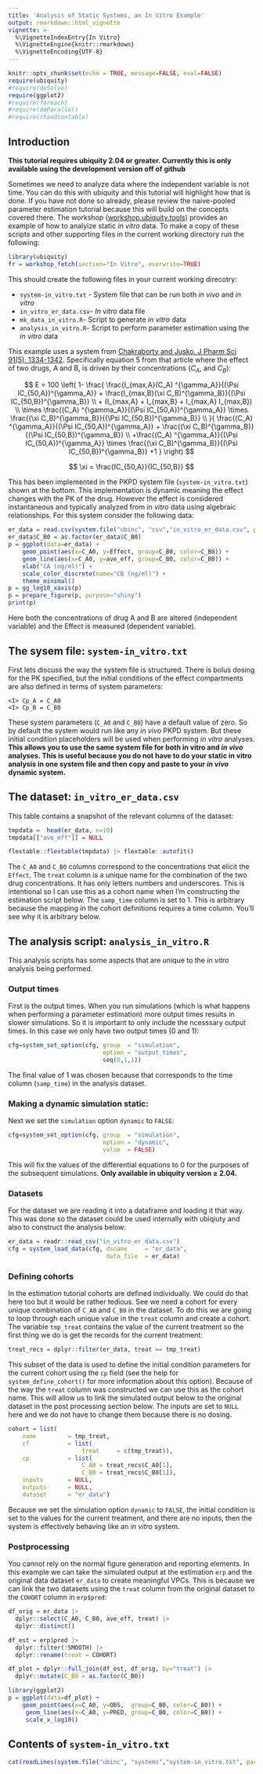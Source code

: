 ```yaml
---
title: 'Analysis of Static Systems, an In Vitro Example'
output: rmarkdown::html_vignette
vignette: >
  %\VignetteIndexEntry{In Vitro}
  %\VignetteEngine{knitr::rmarkdown}
  %\VignetteEncoding{UTF-8}
---
```


```r
knitr::opts_chunk$set(echo = TRUE, message=FALSE, eval=FALSE)
require(ubiquity)
#require(deSolve)
require(ggplot2)
#require(foreach)
#require(doParallel)
#require(rhandsontable)
```

## Introduction 

**This tutorial requires ubiquity 2.04 or greater. Currently this is only available using the development version off of github**

Sometimes we need to analyze data where the independent variable is not time. You can do this with ubiquity and this tutorial will highlight how that is done. If you have not done so already, please review the naive-pooled parameter estimation tutorial because this will build on the concepts covered there. The workshop ([workshop.ubiquity.tools](https://ubiquity-pkpd.s3-us-west-1.amazonaws.com/files/ubiquity_workshop.zip)) provides an example of how to analyize static *in vitro* data. To make a copy of these scripts and other supporting files in the current working directory run the following:

```r
library(ubiquity)
fr = workshop_fetch(section="In Vitro", overwrite=TRUE)
```

This should create the following files in your current working direcotry:

* `system-in_vitro.txt` - System file that can be run both *in vivo* and *in vitro*
* `in_vitro_er_data.csv`- *In vitro* data file
* `mk_data_in_vitro.R`- Script to generate *in vitro* data
* `analysis_in_vitro.R`- Script to perform parameter estimation using the *in vitro* data
 
This example uses a system from [Chakraborty and Jusko. J Pharm Sci 91(5), 1334-1342](https://jpharmsci.org/article/S0022-3549(16)31001-2/abstract). Specifically equation 5 from that article where the effect of two drugs, A and B, is driven by their concentrations ($C_A$, and $C_B$):
 
$$
E = 100 \left( 1-
    \frac{
      \frac{I_{max,A}(C_A)    ^{\gamma_A}}{(\Psi IC_{50,A})^{\gamma_A}} +
      \frac{I_{max,B}(\xi C_B)^{\gamma_B}}{(\Psi IC_{50,B})^{\gamma_B}}  \\
       + (I_{max,A} + 
       I_{max,B} +
       I_{max,A} 
       I_{max,B})  \\
       \times
      \frac{(C_A)    ^{\gamma_A}}{(\Psi IC_{50,A})^{\gamma_A}} \times
      \frac{(\xi C_B)^{\gamma_B}}{(\Psi IC_{50,B})^{\gamma_B}}  \\
}{
      \frac{(C_A)    ^{\gamma_A}}{(\Psi IC_{50,A})^{\gamma_A}} +
      \frac{(\xi C_B)^{\gamma_B}}{(\Psi IC_{50,B})^{\gamma_B}}  \\
     +\frac{(C_A)    ^{\gamma_A}}{(\Psi IC_{50,A})^{\gamma_A}} \times
      \frac{(\xi C_B)^{\gamma_B}}{(\Psi IC_{50,B})^{\gamma_B}} +1 
}
\right)  
$$


$$
\xi = \frac{IC_{50,A}}{IC_{50,B}}
$$
 
This has been implemented in the PKPD system file (`system-in_vitro.txt`) shown at the bottom. This implementation is dynamic meaning the effect changes with the PK of the drug. However the effect is considered instantaneous and typically analyzed from *in vitro* data using algebraic relationships. For this system consider the following data:
 
```r
er_data = read.csv(system.file("ubinc", "csv","in_vitro_er_data.csv", package="ubiquity"))
er_data$C_B0 = as.factor(er_data$C_B0)
p = ggplot(data=er_data) +
    geom_point(aes(x=C_A0, y=Effect, group=C_B0, color=C_B0)) +
    geom_line(aes(x=C_A0, y=ave_eff, group=C_B0, color=C_B0)) + 
    xlab("CA (ng/ml)") +
    scale_color_discrete(name="CB (ng/ml)") +
    theme_minimal()
p = gg_log10_xaxis(p)
p = prepare_figure(p, purpose="shiny")
print(p)
```


Here both the concentrations of drug A and B are altered (independent variable) and the Effect is measured (dependent variable).


## The sysem file: `system-in_vitro.txt`

First lets discuss the way the system file is structured. There is bolus dosing for the PK specified, but the initial conditions of the effect compartments are also defined in terms of system parameters:

```
<I> Cp_A = C_A0
<I> Cp_B = C_B0
```

These system parameters (`C_A0` and `C_B0`) have a default value of zero. So by default the system would run like any *in vivo* PKPD system. But these initial condition placeholders will be used when performing *in vitro* analyses. **This allows you to use the same system file for both in vitro and *in vivo* analyses. This is useful because you do not have to do your static in vitro analysis in one system file and then copy and paste to your *in vivo* dynamic system.**

## The dataset: `in_vitro_er_data.csv`

This table contains a snapshot of the relevant columns of the dataset:

```r
tmpdata =  head(er_data, n=10)
tmpdata[["ave_eff"]] = NULL

flextable::flextable(tmpdata) |> flextable::autofit()
```

The `C_A0` and `C_B0` columns correspond to the concentrations that elicit the `Effect`. The `treat` column is a unique name for the combination of the two drug concentrations. It has only letters numbers and underscores. This is intentional so I can use this as a cohort name when I'm constructing the estimation script below. The `samp_time` column is set to 1. This is arbitrary because the mapping in the cohort definitions requires a time column. You'll see why it is arbitrary below.  

## The analysis script: `analysis_in_vitro.R`

This analysis scripts has some aspects that are unique to the *in vitro* analysis being performed. 

### Output times

First is the output times. When you run simulations (which is what happens when performing a parameter estimation) more output times results in slower simulations. So it is important to only include the ncesssary output times. In this case we only have two output times (0 and 1):


```r
cfg=system_set_option(cfg, group  = "simulation", 
                           option = "output_times", 
                           seq(0,1,1))
```

The final value of 1 was chosen because that corresponds to the time column (`samp_time`) in the analysis dataset. 

### Making a dynamic simulation static:

Next we set the `simulation` option `dynamic` to `FALSE`:

```r
cfg=system_set_option(cfg, group  = "simulation", 
                           option = "dynamic", 
                           value  = FALSE)
```

This will fix the values of the differential equations to 0 for the purposes of the subsequent simulations. **Only available in ubiquity version $\ge$ 2.04.** 

### Datasets

For the dataset we are reading it into a dataframe and loading it that way. This was done so the dataset could be used internally with ubiqiuty and also to construct the analysis below:

```r
er_data = readr::read_csv("in_vitro_er_data.csv")
cfg = system_load_data(cfg, dsname     = "er_data",
                            data_file  = er_data)
```

### Defining cohorts

In the estimation tutorial cohorts are defined individually. We could do that here too but it would be rather tedious. See we need a cohort for every unique combination of `C_A0` and `C_B0` in the dataset. To do this we are going to loop through each unique value in the `treat` column and create a cohort.  The variable `tmp_treat` contains the value of the current treatment so the first thing we do is get the records for  the current treatment:


```r
treat_recs = dplyr::filter(er_data, treat == tmp_treat)
```

This subset of the data is used to define the initial condition parameters for the current cohort using the `cp` field (see the help for `system_define_cohort()` for more information about this option). Because of the way the `treat` column was constructed we can use this as the cohort name. This will allow us to link the simulated output below to the original dataset in the post processing section below. The inputs are set to `NULL` here and we do not have to change them
because there is no dosing.

```r
cohort = list(
    name         = tmp_treat,
    cf           = list(
                     treat     = c(tmp_treat)),
    cp           = list(
                     C_A0 = treat_recs$C_A0[1],
                     C_B0 = treat_recs$C_B0[1]),
    inputs       = NULL,
    outputs      = NULL,
    dataset      = "er_data")
```

Because we set the simulation option `dynamic` to `FALSE`, the initial condition is set to the values for the current treatment, and there are no inputs, then the system is effectively behaving like an *in vitro* system.

### Postprocessing 

You cannot rely on the normal figure generation and reporting elements. In this example we can take the simulated output at the estimation `erp` and the original data dataset `er_data` to create meaningful VPCs. This is because we can link the two datasets using the `treat` column from the original dataset to the `COHORT` column in `erp$pred`: 

```r
df_orig = er_data |>
  dplyr::select(C_A0, C_B0, ave_eff, treat) |>
  dplyr::distinct()

df_est = erp$pred |>
  dplyr::filter(!SMOOTH) |>
  dplyr::rename(treat = COHORT)

df_plot = dplyr::full_join(df_est, df_orig, by="treat") |>
  dplyr::mutate(C_B0 = as.factor(C_B0))

library(ggplot2)
p = ggplot(data=df_plot) +
    geom_point(aes(x=C_A0, y=OBS,  group=C_B0, color=C_B0)) +
     geom_line(aes(x=C_A0, y=PRED, group=C_B0, color=C_B0)) + 
     scale_x_log10()
```

## Contents of ``system-in_vitro.txt``
```r
cat(readLines(system.file("ubinc", "systems","system-in_vitro.txt", package="ubiquity")), sep="\n")
```
 
